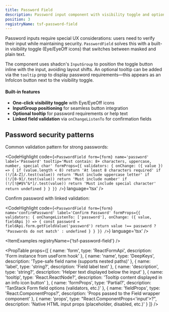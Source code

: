 ```yaml
---
title: Password Field
description: Password input component with visibility toggle and optional tooltip. Built on shadcn InputGroup for enhanced UI.
position: 3
registryName: tsf-password-field
---
```


Password inputs require special UX considerations: users need to verify their input while maintaining security. `PasswordField` solves this with a built-in visibility toggle (Eye/EyeOff icons) that switches between masked and plain text.

The component uses shadcn's `InputGroup` to position the toggle button inline with the input, avoiding layout shifts. An optional tooltip can be added via the `tooltip` prop to display password requirements—this appears as an InfoIcon button next to the visibility toggle.

#### Built-in features

- **One-click visibility toggle** with Eye/EyeOff icons
- **InputGroup positioning** for seamless button integration
- **Optional tooltip** for password requirements or help text
- **Linked field validation** via `onChangeListenTo` for confirmation fields

## Password security patterns

Common validation pattern for strong passwords:

<CodeHighlight code={`<PasswordField
    form={form}
    name='password'
    label='Password'
    tooltip='Must contain: 8+ characters, uppercase, number, special char'
    formProps={{
      validators: {
        onChange: ({ value }) => {
          if (value.length < 8) return 'At least 8 characters required'
          if (!/[A-Z]/.test(value)) return 'Must include uppercase letter'
          if (!/[0-9]/.test(value)) return 'Must include number'
          if (!/[!@#$%^&*]/.test(value)) return 'Must include special character'
          return undefined
        }
      }
    }}
/>`} language='tsx' />

Confirm password with linked validation:

<CodeHighlight code={`<PasswordField
    form={form}
    name='confirmPassword'
    label='Confirm Password'
    formProps={{
      validators: {
        onChangeListenTo: ['password'],
        onChange: ({ value, fieldApi }) => {
          const password = fieldApi.form.getFieldValue('password')
          return value !== password ? 'Passwords do not match' : undefined
        }
      }
    }}
/>`} language='tsx' />

<ItemExamples registryName={'tsf-password-field'} /> 

<PropTable props={[
  {
    name: 'form',
    type: 'ReactFormApi<TFormData>',
    description: 'Form instance from useForm hook'
  },
  {
    name: 'name',
    type: 'DeepKeys<TFormData>',
    description: 'Type-safe field name (supports nested paths)'
  },
  {
    name: 'label',
    type: 'string?',
    description: 'Field label text'
  },
  {
    name: 'description',
    type: 'string?',
    description: 'Helper text displayed below the input'
  },
  {
    name: 'tooltip',
    type: 'React.ReactNode?',
    description: 'Tooltip content displayed in an info icon button'
  },
  {
    name: 'formProps',
    type: 'Partial<FieldOptions>?',
    description: 'TanStack Form field options (validators, etc.)'
  },
  {
    name: 'fieldProps',
    type: 'React.ComponentProps<typeof Field>?',
    description: 'Props passed to the Field wrapper component'
  },
  {
    name: 'props',
    type: "React.ComponentProps<'input'>?",
    description: 'Native HTML input props (placeholder, disabled, etc.)'
  }
]} />
